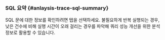 ### SQL 요약 {#anlaysis-trace-sql-summary}

<ImgLang img="analysis-tx-sql-summary.png" desc="SQL 요약" />

SQL 문에 대한 정보를 확인하려면 <Cmdname sid="TTL06129" className="uitext" /> 탭을 선택하세요. 불필요하게 반복 실행되는 경우, 낮은 건수에 비해 실행 시간이 오래 걸리는 경우를 파악해 쿼리 성능 개선을 위한 분석 정보로 활용할 수 있습니다.